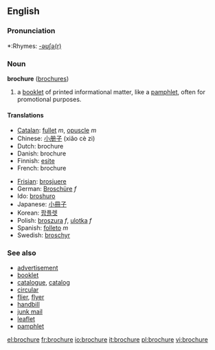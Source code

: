 ==English==

===Pronunciation===
*:Rhymes: [[Rhymes:English:-əʊʃə(r)|-əʊʃə(r)]]

=== Noun ===
'''brochure''' ([[brochures]])

#a [[booklet]] of printed informational matter, like a [[pamphlet]], often for promotional purposes.

====Translations====
{{top}}
*[[Catalan]]: [[fullet]] ''m'', [[opuscle]] ''m''
*Chinese: [[小册子]] (xiǎo cè zi)
*Dutch: brochure
*Danish: brochure
*Finnish: [[esite]]
*French: brochure
{{mid}}
*[[Frisian]]: [[brosjuere]]
*German: [[Broschüre]] ''f''
*Ido: [[broshuro]]
*Japanese: [[小冊子]]
*Korean: [[팜플렛]]
*Polish: [[broszura]] ''f'', [[ulotka]] ''f''
*Spanish: [[folleto]] ''m''
*Swedish: [[broschyr]]
{{bottom}}

===See also===
*[[advertisement]]
*[[booklet]]
*[[catalogue]], [[catalog]]
*[[circular]]
*[[flier]], [[flyer]]
*[[handbill]]
*[[junk mail]]
*[[leaflet]]
*[[pamphlet]]

[[el:brochure]]
[[fr:brochure]]
[[io:brochure]]
[[it:brochure]]
[[pl:brochure]]
[[vi:brochure]]